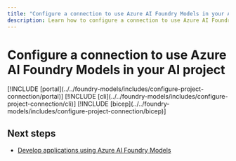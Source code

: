 ```yaml
---
title: "Configure a connection to use Azure AI Foundry Models in your AI project"
description: Learn how to configure a connection to use Azure AI Foundry Models in your project.
---
```


# Configure a connection to use Azure AI Foundry Models in your AI project

<Tab title="Foundry portal">
[!INCLUDE [portal](../../foundry-models/includes/configure-project-connection/portal)]
</Tab>

<Tab title="Azure CLI">
[!INCLUDE [cli](../../foundry-models/includes/configure-project-connection/cli)]
</Tab>

<Tab title="Bicep">
[!INCLUDE [bicep](../../foundry-models/includes/configure-project-connection/bicep)]
</Tab>

## Next steps

* [Develop applications using Azure AI Foundry Models](../../model-inference/supported-languages)